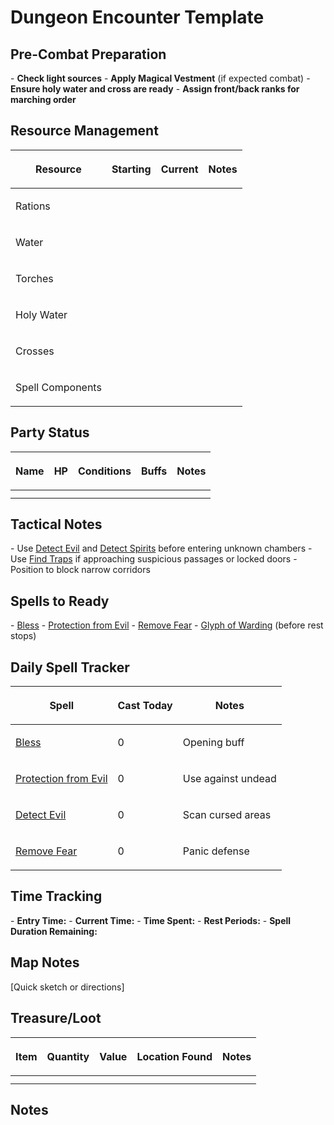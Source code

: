 = Dungeon Encounter Template =

== Pre-Combat Preparation ==

- '''Check light sources'''
- '''Apply Magical Vestment''' (if expected combat)
- '''Ensure holy water and cross are ready'''
- '''Assign front/back ranks for marching order'''

== Resource Management ==

{| class="wikitable"
|-
! Resource !! Starting !! Current !! Notes
|-
| Rations || || ||
|-
| Water || || ||
|-
| Torches || || ||
|-
| Holy Water || || ||
|-
| Crosses || || ||
|-
| Spell Components || || ||
|}

== Party Status ==

{| class="wikitable"
|-
! Name !! HP !! Conditions !! Buffs !! Notes
|-
| || || || ||
|-
| || || || ||
|}

== Tactical Notes ==

- Use [[Detect Evil]] and [[Detect Spirits]] before entering unknown chambers
- Use [[Find Traps]] if approaching suspicious passages or locked doors
- Position to block narrow corridors

== Spells to Ready ==

- [[Bless]]
- [[Protection from Evil]]
- [[Remove Fear]]
- [[Glyph of Warding]] (before rest stops)

== Daily Spell Tracker ==

{| class="wikitable"
|-
! Spell !! Cast Today !! Notes
|-
| [[Bless]] || 0 || Opening buff
|-
| [[Protection from Evil]] || 0 || Use against undead
|-
| [[Detect Evil]] || 0 || Scan cursed areas
|-
| [[Remove Fear]] || 0 || Panic defense
|}

== Time Tracking ==

- '''Entry Time:'''
- '''Current Time:'''
- '''Time Spent:'''
- '''Rest Periods:'''
- '''Spell Duration Remaining:'''

== Map Notes ==

[Quick sketch or directions]

== Treasure/Loot ==

{| class="wikitable"
|-
! Item !! Quantity !! Value !! Location Found !! Notes
|-
| || || || ||
|-
| || || || ||
|}

== Notes == 